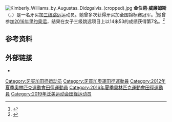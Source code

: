 [[File:Kimberly_Williams_by_Augustas_Didzgalvis_(cropped).jpg|thumb]]
'''金伯莉·威廉姆斯'''（{{lang-en|Kimberly Williams}}，{{bd|1988年|11月3日||}}）是一名牙买加[[三级跳远|三级跳远]]运动员。她曾多次获得牙买加全国锦标赛冠军。<ref>{{cite web |url=http://www.jamaicaobserver.com/latestnews/-NatlTrials--Kimberly-Williams-defends-national-triple-jump-title |title=#NatlTrials: Kimberly Williams defends national triple jump title |work=Jamaica Observer |date=2016-07-03 |accessdate=2016-11-26 |archive-url=https://web.archive.org/web/20170305014554/http://www.jamaicaobserver.com/latestnews/-NatlTrials--Kimberly-Williams-defends-national-triple-jump-title |archive-date=2017-03-05 |language=en}}</ref>她曾参加[[2016年夏季奥林匹克运动会|2016年里约奥运]]，结果在女子三级跳远项目上以14米53的成绩获得第7名。<ref name="rio2016">{{cite web|url=https://www.rio2016.com/en/athletics-standings-at-womens-triple-jump|title=Women's Triple Jump|work=Rio 2016|accessdate=2017-03-29|archiveurl=https://web.archive.org/web/20160922173227/https://www.rio2016.com/en/athletics-standings-at-womens-triple-jump|archivedate=2016-09-22}}</ref>

==参考资料==
{{Reflist}}

==外部链接==
*{{IAAF name|id=205256}}{{en icon}}

{{Authority control}}

{{DEFAULTSORT:Williams, Kimberly}}
[[Category:牙买加田径运动员|Category:牙买加田径运动员]]
[[Category:牙買加奧運田徑運動員|Category:牙買加奧運田徑運動員]]
[[Category:2012年夏季奧林匹克運動會田徑運動員|Category:2012年夏季奧林匹克運動會田徑運動員]]
[[Category:2016年夏季奧林匹克運動會田徑運動員|Category:2016年夏季奧林匹克運動會田徑運動員]]
[[Category:2019年泛美运动会田径运动员|Category:2019年泛美运动会田径运动员]]

{{美洲体育人物小作品}}